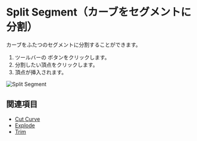 
# Split Segment（カーブをセグメントに分割）

<Reference shortcut="" command="split-segment" button="ツールバー" />

カーブをふたつのセグメントに分割することができます。

1. ツールバーの <ButtonIcon type="button-split-segment" /> ボタンをクリックします。
2. 分割したい頂点をクリックします。
3. 頂点が挿入されます。

![Split Segment](/img/split-segment.gif)

## 関連項目
- [Cut Curve](./cut-curve)
- [Explode](./explode)
- [Trim](./trim)



